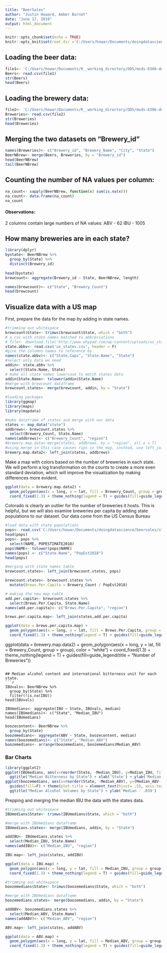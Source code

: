 ```yaml
---
title: "BeerSales"
author: "Justin Howard, Amber Burnet"
date: "June 17, 2019"
output: html_document
---
```


```r
knitr::opts_chunk$set(echo = TRUE)
knitr::opts_knit$set(root.dir ='C:/Users/howar/Documents/doingdatascience/BeerSales')
```
## Loading the beer data:
```r
file1<- 'C:/Users/howar/Documents/R__working_directory/DDS/msds-6306-doing-data-science/Unit 7/Beers.csv'
Beers<- read.csv(file1)
str(Beers)
head(Beers)
```
## Loading the brewery data:
```r
file2<- 'C:/Users/howar/Documents/R__working_directory/DDS/msds-6306-doing-data-science/Unit 7/Breweries.csv'
Breweries<- read.csv(file2)
str(Breweries)
head(Breweries)
```
## Merging the two datasets on "Brewery_id"
```r
names(Breweries)<- c("Brewery_id", "Brewery_Name", "City", "State")
BeerNBrew<- merge(Beers, Breweries, by = "Brewery_id")
head(BeerNBrew)
tail(BeerNBrew)
```
## Counting the number of NA values per column:
```r
na_count<- sapply(BeerNBrew, function(x) sum(is.na(x)))
na_count<- data.frame(na_count)
na_count
```  
#### Observations:
2 columns contain large numbers of NA values: 
ABV - 62
IBU - 1005

## How many breweries are in each state?
```r
library(dplyr)
bystate<- BeerNBrew %>%
  group_by(State) %>%
  distinct(Brewery_id)
  
head(bystate)
brewcount<- aggregate(Brewery_id ~ State, BeerNBrew, length)

names(brewcount)<- c("State", "Brewery_Count")
head(brewcount)
```
## Visualize data with a US map
First, prepare the data for the map by adding in state names.
```r
#trimming out whitespace
brewcount$State<- trimws(brewcount$State, which = "both")
# a csv with state names matched to abbreviations
# file<- download.file('http://www.whypad.com/wp-content/uploads/us_states.zip')
state.abbv<- read.csv('us_states.csv', header = F)
#give the columns names to reference by
names(state.abbv)<- c("State.Caps", "State.Name", "State")
#select only data we need
addin<- state.abbv %>%
  select(State.Name, State)
# make all state names lowercase to match states data
addin$State.Name<- tolower(addin$State.Name)
#merge with brewcount dataframe
brewcount.states<- merge(brewcount, addin, by = "State")

#loading packages
library(ggmap)
library(maps)
library(mapdata)

#make dataframe of states and merge with our data
states <- map_data("state")
addbrews<- brewcount.states %>%
  select(Brewery_Count, State.Name)
names(addbrews)<- c("Brewery_Count", "region")
#brewery.map.data<-merge(states, addbrews, by = "region", all.x = T)
#using merge in this case causes rips in the map, instead, use left_join from dplyr
brewery.map.data2<- left_join(states, addbrews)
```
Make a map with colors based on the number of breweries in each state. We will perform a log transformation on the counts to create a more even standard deviation, which will improve the visualization by making differences more evident.
```r
ggplot(data = brewery.map.data2) + 
  geom_polygon(aes(x = long, y = lat, fill = Brewery_Count, group = group), color = "white") + 
  coord_fixed(1.3) + theme_nothing(legend = T) + guides(fill=guide_legend(title = "Number of Breweries"))
```
Colorado is clearly an outlier for the number of breweries it hosts. This is helpful, but we will also examine breweries per capita by adding state populations to our dataset. Our data come from the US Census Bureau

```r

#load data with state populations
pops<- read.csv('C:/Users/howar/Documents/doingdatascience/beersales/statepopulations.csv', head=T)
head(pops)
pops<- pops %>%
  select(NAME, POPESTIMATE2018)
pops$NAME<- tolower(pops$NAME)
names(pops) <- c("State.Name", "PopEst2018")
head(pops)

#merging with state names table
brewcount.states<- left_join(brewcount.states, pops)

brewcount.states<- brewcount.states %>%
  mutate(Brews.Per.Capita = Brewery_Count / PopEst2018)

# making the new map table
add.per.capita<- brewcount.states %>%
  select(Brews.Per.Capita, State.Name)
names(add.per.capita)<- c("Brews.Per.Capita", "region")

brews.per.capita.map<- left_join(states,add.per.capita)

ggplot(data = brews.per.capita.map) + 
  geom_polygon(aes(x = long, y = lat, fill = Brews.Per.Capita, group = group), color = "white") + 
  coord_fixed(1.3) + theme_nothing(legend = T) + guides(fill=guide_legend(title = "Breweries Per Capita"))
```

ggplot(data = brewery.map.data2) + 
  geom_polygon(aes(x = long, y = lat, fill = Brewery_Count, group = group), color = "white") + 
  coord_fixed(1.3) + theme_nothing(legend = T) + guides(fill=guide_legend(title = "Number of Breweries"))

```

## Median alcohol content and international bitterness unit for each state.
```r
IBUvals<- BeerNBrew %>%
  group_by(State) %>%
  filter(!is.na(IBU))
head(IBUvals)

IBUmedians<- aggregate(IBU ~ State, IBUvals, median)
names(IBUmedians)<- c("State", "Median_IBU")
head(IBUmedians)
```

```r
boozecontent<- BeerNBrew %>%
  group_by(State)
boozemedians<- aggregate(ABV ~ State, boozecontent, median)
names(boozemedians)<- c("State", "Median_ABV")
boozemedians<- arrange(boozemedians, boozemedians$Median_ABV)
```
### Bar Charts 
```r
library(ggplot2)
ggplot(IBUmedians, aes(x=reorder(State, -Median_IBU), y=Median_IBU, fill=State)) + geom_bar(stat= 'identity') + guides(fill=F)+ theme(plot.title = element_text(hjust= .5), axis.text.x = element_text(angle=90, vjust = .5)) +
  ggtitle("Median Bitterness by State") + xlab('State') + ylab('Median IBU Value')
ggplot(boozemedians, aes(x=reorder(State, -Median_ABV), y=(Median_ABV-.039), fill=Median_ABV)) + geom_bar(stat= 'identity') + 
  guides(fill=F) + theme(plot.title = element_text(hjust= .5), axis.text.x = element_text(angle=90, vjust = .5)) +
  ggtitle("Median Alcohol Volumes by State") + ylab('Median - .039')
```
Prepping and merging the median IBU the data with the states data. 
```r
#trimming out whitespace
IBUmedians$State<- trimws(IBUmedians$State, which = "both")

#merge with IBUmedians dataframe
IBUmedians.states<- merge(IBUmedians, addin, by = "State")

addIBU<- IBUmedians.states %>%
  select(Median_IBU, State.Name)
names(addIBU)<- c("Median_IBU", "region")

IBU.map<- left_join(states, addIBU)

ggplot(data = IBU.map) + 
  geom_polygon(aes(x = long, y = lat, fill = Median_IBU, group = group), color = "white") + 
  coord_fixed(1.3) + theme_nothing(legend = T) + guides(fill=guide_legend(title = "Median Bitterness by State"))
```

```r
#trimming out whitespace
boozemedians$State<- trimws(boozemedians$State, which = "both")

#merge with IBUmedians dataframe
boozemedians.states<- merge(boozemedians, addin, by = "State")

addABV<- boozemedians.states %>%
  select(Median_ABV, State.Name)
names(addABV)<- c("Median_ABV", "region")

ABV.map<- left_join(states, addABV)

ggplot(data = ABV.map) + 
  geom_polygon(aes(x = long, y = lat, fill = Median_ABV, group = group), color = "white") + 
  coord_fixed(1.3) + theme_nothing(legend = T) + guides(fill=guide_legend(title = "Median Alcohol Content by State"))
```